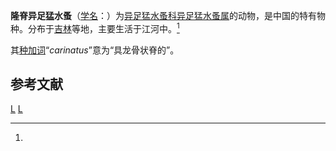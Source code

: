{{Speciesbox
| genus = Canthocamptus
| species = carinatus
| authority = Shen et Sung, 1973<ref name='id12508'>{{cite web| url =http://www.bioinfo.cn/db05/BjdwSpecies.php?action=view&id=12508| title =隆脊异足猛水蚤| work =《中国动物物种编目数据库》| publisher =中国科学院微生物研究所| author =中国科学院动物研究所| accessdate =2009-04-28| deadurl =yes| archiveurl =https://web.archive.org/web/20160305041309/http://www.bioinfo.cn/db05/BjdwSpecies.php?action=view&id=12508| archivedate =2016-03-05}}</ref>
}}

'''隆脊异足猛水蚤'''（[[学名|学名]]：{{lang|la|''Canthocamptus carinatus''}}）为[[异足猛水蚤科|异足猛水蚤科]][[异足猛水蚤属|异足猛水蚤属]]的动物，是中国的特有物种。分布于[[吉林|吉林]]等地，主要生活于江河中。<ref name='id12508'/>

其[[种加词|种加词]]“''carinatus''”意为“具龙骨状脊的”。

== 参考文献 ==
{{reflist}}

{{Taxonbar|from=Q13453135}}

[[Category:异足猛水蚤属|L]]
[[Category:1973年描述的动物|L]]


{{节肢动物小作品}}